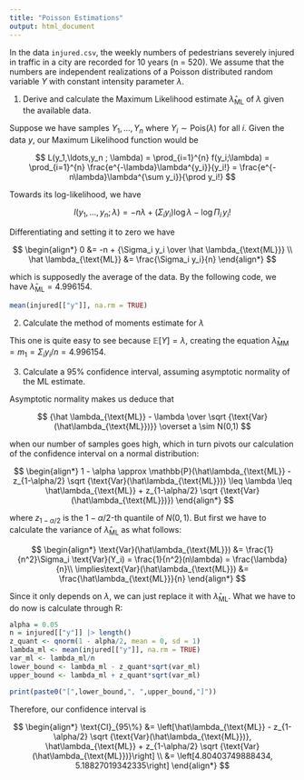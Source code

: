 ```yaml
---
title: "Poisson Estimations"
output: html_document
---
```


In the data `injured.csv`, the weekly numbers of pedestrians severely injured in traffic in a city are recorded for 10 years (n = 520). We assume that the numbers are independent realizations of a Poisson distributed random variable $Y$ with constant intensity parameter $\lambda$.

1.  Derive and calculate the Maximum Likelihood estimate $\hat \lambda_{\text{ML}}$ of $\lambda$ given the available data.

Suppose we have samples $Y_1, \ldots, Y_n$ where $Y_i \sim \text{Pois}(\lambda)$ for all $i$. Given the data $y$, our Maximum Likelihood function would be

$$
L(y_1,\ldots,y_n ; \lambda) = \prod_{i=1}^{n} f(y_i;\lambda) = \prod_{i=1}^{n} \frac{e^{-\lambda}\lambda^{y_i}}{y_i!} = \frac{e^{-n\lambda}\lambda^{\sum y_i}}{\prod y_i!}
$$

Towards its log-likelihood, we have

$$
l(y_1,\ldots,y_n ; \lambda) =-n\lambda+(\Sigma_i y_i) \log \lambda - \log {\Pi_i \,y_i!}
$$

Differentiating and setting it to zero we have

$$
\begin{align*}
0 &= -n + {\Sigma_i y_i \over \hat \lambda_{\text{ML}}} \\
\hat \lambda_{\text{ML}} &= \frac{\Sigma_i y_i}{n}
\end{align*}
$$

which is supposedly the average of the data. By the following code, we have $\hat \lambda_{\text{ML}} = 4.996154$.

```r
mean(injured[["y"]], na.rm = TRUE)
```

2.  Calculate the method of moments estimate for $\lambda$

This one is quite easy to see because $\mathbb{E}[Y] = \lambda$, creating the equation $\hat \lambda_{\text{MM}} = m_1 = \Sigma_i y_i /n = 4.996154$.

3.  Calculate a $95\%$ confidence interval, assuming asymptotic normality of the ML estimate.

Asymptotic normality makes us deduce that

$$
{\hat \lambda_{\text{ML}} - \lambda \over \sqrt {\text{Var}(\hat\lambda_{\text{ML}})}} \overset a \sim N(0,1)
$$

when our number of samples goes high, which in turn pivots our calculation of the confidence interval on a normal distribution:

$$
\begin{align*}
1 - \alpha \approx \mathbb{P}(\hat\lambda_{\text{ML}} - z_{1-\alpha/2} \sqrt {\text{Var}(\hat\lambda_{\text{ML}})} \leq \lambda \leq \hat\lambda_{\text{ML}} + z_{1-\alpha/2} \sqrt {\text{Var}(\hat\lambda_{\text{ML}})})
\end{align*}
$$

where $z_{1 - \alpha/2}$ is the $1-\alpha/2$-th quantile of $N(0,1)$. But first we have to calculate the variance of $\hat\lambda_{\text{ML}}$ as what follows:

$$
\begin{align*}
\text{Var}(\hat\lambda_{\text{ML}}) &= \frac{1}{n^2}\Sigma_i \text{Var}(Y_i) = \frac{1}{n^2}(n\lambda) = \frac{\lambda}{n}\\
\implies\text{Var}(\hat\lambda_{\text{ML}}) &= \frac{\hat\lambda_{\text{ML}}}{n}
\end{align*}
$$

Since it only depends on $\lambda$, we can just replace it with $\hat \lambda_{\text{ML}}$. What we have to do now is calculate through R:

```r
alpha = 0.05
n = injured[["y"]] |> length()
z_quant <- qnorm(1 - alpha/2, mean = 0, sd = 1)
lambda_ml <- mean(injured[["y"]], na.rm = TRUE)
var_ml <- lambda_ml/n
lower_bound <- lambda_ml - z_quant*sqrt(var_ml)
upper_bound <- lambda_ml + z_quant*sqrt(var_ml)

print(paste0("[",lower_bound,", ",upper_bound,"]"))
```

Therefore, our confidence interval is

$$
\begin{align*}
\text{CI}_{95\%} &= \left[\hat\lambda_{\text{ML}} - z_{1-\alpha/2} \sqrt {\text{Var}(\hat\lambda_{\text{ML}})}, \hat\lambda_{\text{ML}} + z_{1-\alpha/2} \sqrt {\text{Var}(\hat\lambda_{\text{ML}})}\right] \\
&= \left[4.80403749888434, 5.18827019342335\right]
\end{align*}
$$
